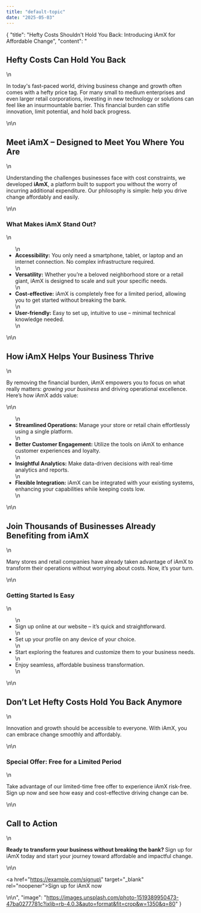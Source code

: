 ```yaml
---
title: "default-topic"
date: "2025-05-03"
---
```


{
  "title": "Hefty Costs Shouldn't Hold You Back: Introducing iAmX for Affordable Change",
  "content": "<h2>Hefty Costs Can Hold You Back</h2>\n<p>In today's fast-paced world, driving business change and growth often comes with a hefty price tag. For many small to medium enterprises and even larger retail corporations, investing in new technology or solutions can feel like an insurmountable barrier. This financial burden can stifle innovation, limit potential, and hold back progress.</p>\n\n<h2>Meet iAmX – Designed to Meet You Where You Are</h2>\n<p>Understanding the challenges businesses face with cost constraints, we developed <strong>iAmX</strong>, a platform built to support you without the worry of incurring additional expenditure. Our philosophy is simple: help you drive change affordably and easily.</p>\n\n<h3>What Makes iAmX Stand Out?</h3>\n<ul>\n<li><strong>Accessibility:</strong> You only need a smartphone, tablet, or laptop and an internet connection. No complex infrastructure required.</li>\n<li><strong>Versatility:</strong> Whether you’re a beloved neighborhood store or a retail giant, iAmX is designed to scale and suit your specific needs.</li>\n<li><strong>Cost-effective:</strong> iAmX is completely free for a limited period, allowing you to get started without breaking the bank.</li>\n<li><strong>User-friendly:</strong> Easy to set up, intuitive to use – minimal technical knowledge needed.</li>\n</ul>\n\n<h2>How iAmX Helps Your Business Thrive</h2>\n<p>By removing the financial burden, iAmX empowers you to focus on what really matters: <em>growing your business</em> and driving operational excellence. Here’s how iAmX adds value:</p>\n\n<ul>\n<li><strong>Streamlined Operations:</strong> Manage your store or retail chain effortlessly using a single platform.</li>\n<li><strong>Better Customer Engagement:</strong> Utilize the tools on iAmX to enhance customer experiences and loyalty.</li>\n<li><strong>Insightful Analytics:</strong> Make data-driven decisions with real-time analytics and reports.</li>\n<li><strong>Flexible Integration:</strong> iAmX can be integrated with your existing systems, enhancing your capabilities while keeping costs low.</li>\n</ul>\n\n<h2>Join Thousands of Businesses Already Benefiting from iAmX</h2>\n<p>Many stores and retail companies have already taken advantage of iAmX to transform their operations without worrying about costs. Now, it’s your turn.</p>\n\n<h3>Getting Started Is Easy</h3>\n<ul>\n<li>Sign up online at our website – it’s quick and straightforward.</li>\n<li>Set up your profile on any device of your choice.</li>\n<li>Start exploring the features and customize them to your business needs.</li>\n<li>Enjoy seamless, affordable business transformation.</li>\n</ul>\n\n<h2>Don’t Let Hefty Costs Hold You Back Anymore</h2>\n<p>Innovation and growth should be accessible to everyone. With iAmX, you can embrace change smoothly and affordably.</p>\n\n<h3>Special Offer: Free for a Limited Period</h3>\n<p>Take advantage of our limited-time free offer to experience iAmX risk-free. Sign up now and see how easy and cost-effective driving change can be.</p>\n\n<h2>Call to Action</h2>\n<p><strong>Ready to transform your business without breaking the bank? </strong>Sign up for iAmX today and start your journey toward affordable and impactful change.</p>\n\n<p><a href=\"https://example.com/signup\" target=\"_blank\" rel=\"noopener\">Sign up for iAmX now</a></p>\n\n<!-- SEO Keyword: Affordable Business Solutions, Driving Change, Cost-effective Business Tools -->",
  "image": "https://images.unsplash.com/photo-1519389950473-47ba0277781c?ixlib=rb-4.0.3&auto=format&fit=crop&w=1350&q=80"
}